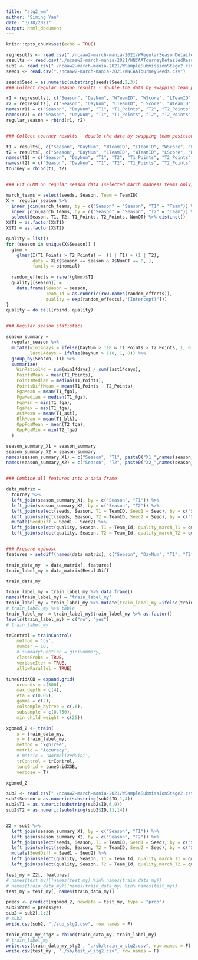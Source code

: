 ```yaml
---
title: "stg2_wm"
author: "Siming Yan"
date: "3/18/2021"
output: html_document
---
```


```r
knitr::opts_chunk$set(echo = TRUE)
```

```r
regresults <- read.csv("./ncaaw2-march-mania-2021/WRegularSeasonDetailedResults.csv")
results <- read.csv("./ncaaw2-march-mania-2021/WNCAATourneyDetailedResults.csv")
sub2 <- read.csv("./ncaaw2-march-mania-2021/WSampleSubmissionStage2.csv")
seeds <- read.csv("./ncaaw2-march-mania-2021/WNCAATourneySeeds.csv")
```


```r
seeds$Seed = as.numeric(substring(seeds$Seed,2,3))
### Collect regular season results - double the data by swapping team positions

r1 = regresults[, c("Season", "DayNum", "WTeamID", "WScore", "LTeamID", "LScore", "NumOT", "WFGA", "WAst", "WBlk", "LFGA", "LAst", "LBlk")]
r2 = regresults[, c("Season", "DayNum", "LTeamID", "LScore", "WTeamID", "WScore", "NumOT", "LFGA", "LAst", "LBlk", "WFGA", "WAst", "WBlk")]
names(r1) = c("Season", "DayNum", "T1", "T1_Points", "T2", "T2_Points", "NumOT", "T1_fga", "T1_ast", "T1_blk", "T2_fga", "T2_ast", "T2_blk")
names(r2) = c("Season", "DayNum", "T1", "T1_Points", "T2", "T2_Points", "NumOT", "T1_fga", "T1_ast", "T1_blk", "T2_fga", "T2_ast", "T2_blk")
regular_season = rbind(r1, r2)


### Collect tourney results - double the data by swapping team positions

t1 = results[, c("Season", "DayNum", "WTeamID", "LTeamID", "WScore", "LScore")] %>% mutate(ResultDiff = WScore - LScore)
t2 = results[, c("Season", "DayNum", "LTeamID", "WTeamID", "LScore", "WScore")] %>% mutate(ResultDiff = LScore - WScore)
names(t1) = c("Season", "DayNum", "T1", "T2", "T1_Points", "T2_Points", "ResultDiff")
names(t2) = c("Season", "DayNum", "T1", "T2", "T1_Points", "T2_Points", "ResultDiff")
tourney = rbind(t1, t2)


### Fit GLMM on regular season data (selected march madness teams only) - extract random effects for each team

march_teams = select(seeds, Season, Team = TeamID)
X =  regular_season %>% 
  inner_join(march_teams, by = c("Season" = "Season", "T1" = "Team")) %>% 
  inner_join(march_teams, by = c("Season" = "Season", "T2" = "Team")) %>% 
  select(Season, T1, T2, T1_Points, T2_Points, NumOT) %>% distinct()
X$T1 = as.factor(X$T1)
X$T2 = as.factor(X$T2)

quality = list()
for (season in unique(X$Season)) {
  glmm = 
    glmer(I(T1_Points > T2_Points) ~  (1 | T1) + (1 | T2), 
          data = X[X$Season == season & X$NumOT == 0, ], 
          family = binomial) 
  
  random_effects = ranef(glmm)$T1
  quality[[season]] = 
    data.frame(Season = season, 
               Team_Id = as.numeric(row.names(random_effects)), 
               quality = exp(random_effects[,"(Intercept)"]))
}
quality = do.call(rbind, quality)


### Regular season statistics

season_summary = 
  regular_season %>%
  mutate(win14days = ifelse(DayNum > 118 & T1_Points > T2_Points, 1, 0),
         last14days = ifelse(DayNum > 118, 1, 0)) %>% 
  group_by(Season, T1) %>%
  summarize(
    WinRatio14d = sum(win14days) / sum(last14days),
    PointsMean = mean(T1_Points),
    PointsMedian = median(T1_Points),
    PointsDiffMean = mean(T1_Points - T2_Points),
    FgaMean = mean(T1_fga), 
    FgaMedian = median(T1_fga),
    FgaMin = min(T1_fga), 
    FgaMax = max(T1_fga), 
    AstMean = mean(T1_ast), 
    BlkMean = mean(T1_blk), 
    OppFgaMean = mean(T2_fga), 
    OppFgaMin = min(T2_fga)  
  )

season_summary_X1 = season_summary
season_summary_X2 = season_summary
names(season_summary_X1) = c("Season", "T1", paste0("X1_",names(season_summary_X1)[-c(1,2)]))
names(season_summary_X2) = c("Season", "T2", paste0("X2_",names(season_summary_X2)[-c(1,2)]))


### Combine all features into a data frame

data_matrix =
  tourney %>% 
  left_join(season_summary_X1, by = c("Season", "T1")) %>% 
  left_join(season_summary_X2, by = c("Season", "T2")) %>%
  left_join(select(seeds, Season, T1 = TeamID, Seed1 = Seed), by = c("Season", "T1")) %>% 
  left_join(select(seeds, Season, T2 = TeamID, Seed2 = Seed), by = c("Season", "T2")) %>% 
  mutate(SeedDiff = Seed1 - Seed2) %>%
  left_join(select(quality, Season, T1 = Team_Id, quality_march_T1 = quality), by = c("Season", "T1")) %>%
  left_join(select(quality, Season, T2 = Team_Id, quality_march_T2 = quality), by = c("Season", "T2"))


### Prepare xgboost 
features = setdiff(names(data_matrix), c("Season", "DayNum", "T1", "T2", "T1_Points", "T2_Points", "ResultDiff"))
```

```r
train_data_my  = data_matrix[, features]
train_label_my = data_matrix$ResultDiff

train_data_my

train_label_my = train_label_my %>% data.frame()
names(train_label_my) = "train_label_my"
train_label_my = train_label_my %>% mutate(train_label_my =ifelse(train_label_my > 0, 1, 0))
# train_label_my %>% table
train_label_my  = train_label_my$train_label_my %>% as.factor()
levels(train_label_my) = c("no", "yes")
# train_label_my
```

```r
trControl = trainControl(
    method = 'cv',
    number = 10,
    # summaryFunction = giniSummary,
    classProbs = TRUE,
    verboseIter = TRUE,
    allowParallel = TRUE)
```
 
```r
tuneGridXGB = expand.grid(
    nrounds = c(300),
    max_depth = c(4),
    eta = c(0.05),
    gamma = c(2),
    colsample_bytree = c(.6),
    subsample = c(0.750),
    min_child_weight = c(25))

xgbmod_2 <- train(
    x = train_data_my,
    y = train_label_my,
    method = 'xgbTree',
    metric = "Accuracy",
    # metric = 'NormalizedGini',
    trControl = trControl,
    tuneGrid = tuneGridXGB,
    verbose = T)

xgbmod_2
```

```r
sub2 <- read.csv("./ncaaw2-march-mania-2021/WSampleSubmissionStage2.csv")
sub2$Season = as.numeric(substring(sub2$ID,1,4))
sub2$T1 = as.numeric(substring(sub2$ID,6,9))
sub2$T2 = as.numeric(substring(sub2$ID,11,14))


Z2 = sub2 %>% 
  left_join(season_summary_X1, by = c("Season", "T1")) %>% 
  left_join(season_summary_X2, by = c("Season", "T2")) %>%
  left_join(select(seeds, Season, T1 = TeamID, Seed1 = Seed), by = c("Season", "T1")) %>% 
  left_join(select(seeds, Season, T2 = TeamID, Seed2 = Seed), by = c("Season", "T2")) %>% 
  mutate(SeedDiff = Seed1 - Seed2) %>%
  left_join(select(quality, Season, T1 = Team_Id, quality_march_T1 = quality), by = c("Season", "T1")) %>%
  left_join(select(quality, Season, T2 = Team_Id, quality_march_T2 = quality), by = c("Season", "T2"))

```

```r
test_my = Z2[, features]
# names(test_my)[!names(test_my) %in% names(train_data_my)]
# names(train_data_my)[!names(train_data_my) %in% names(test_my)]
test_my = test_my[, names(train_data_my)]
```

```r
preds <- predict(xgbmod_2, newdata = test_my, type = "prob")
sub2$Pred = preds$yes
sub2 = sub2[,1:2]
# sub2
write.csv(sub2, "./sub_stg2.csv", row.names = F)
```


```r
train_data_my_stg2 = cbind(train_data_my, train_label_my)
# train_label_my
write.csv(train_data_my_stg2 , "./sb/train_w_stg2.csv", row.names = F)
write.csv(test_my , "./sb/test_w_stg2.csv", row.names = F)
```

